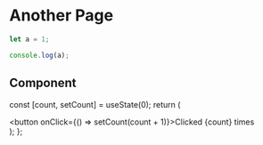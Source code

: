 # Another Page

```js filename="demo.js" {3} copy
let a = 1;

console.log(a);
```

## Component


  const [count, setCount] = useState(0);
  return (
    <div>
      <button onClick={() => setCount(count + 1)}>Clicked {count} times</button>
    </div>
  );
};

<Counter/>
